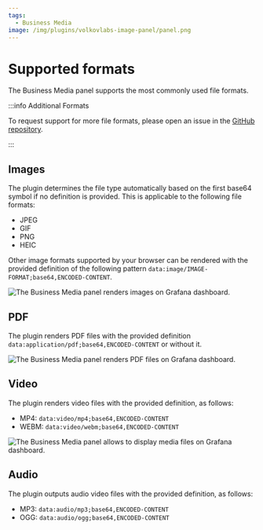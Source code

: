 ```yaml
---
tags:
  - Business Media
image: /img/plugins/volkovlabs-image-panel/panel.png
---
```



# Supported formats

The Business Media panel supports the most commonly used file formats.

:::info Additional Formats

To request support for more file formats, please open an issue in the [GitHub repository](https://github.com/VolkovLabs/volkovlabs-image-panel/issues).

:::

## Images

The plugin determines the file type automatically based on the first base64 symbol if no definition is provided. This is applicable to the following file formats:

- JPEG
- GIF
- PNG
- HEIC

Other image formats supported by your browser can be rendered with the provided definition of the following pattern `data:image/IMAGE-FORMAT;base64,ENCODED-CONTENT`.

<Image
  title="The Business Media panel renders images on Grafana dashboard."
  src="/img/plugins/volkovlabs-image-panel/panel.png"
/>

## PDF

The plugin renders PDF files with the provided definition `data:application/pdf;base64,ENCODED-CONTENT` or without it.

<Image
  title="The Business Media panel renders PDF files on Grafana dashboard."
  src="/img/plugins/volkovlabs-image-panel/pdf.png"
/>

## Video

The plugin renders video files with the provided definition, as follows:

- MP4: `data:video/mp4;base64,ENCODED-CONTENT`
- WEBM: `data:video/webm;base64,ENCODED-CONTENT`

<Image
  title="The Business Media panel allows to display media files on Grafana dashboard."
  src="/img/plugins/volkovlabs-image-panel/video-comments.png"
/>

## Audio

The plugin outputs audio video files with the provided definition, as follows:

- MP3: `data:audio/mp3;base64,ENCODED-CONTENT`
- OGG: `data:audio/ogg;base64,ENCODED-CONTENT`
